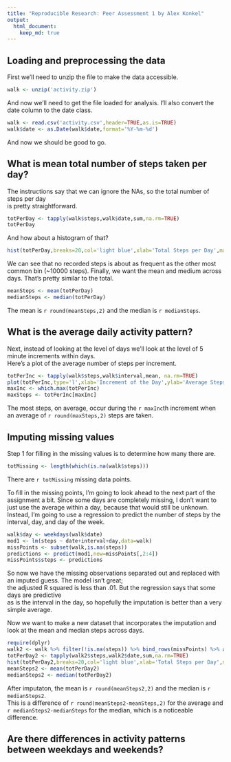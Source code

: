 ```yaml
---
title: "Reproducible Research: Peer Assessment 1 by Alex Konkel"
output: 
  html_document:
    keep_md: true
---
```



## Loading and preprocessing the data
First we'll need to unzip the file to make the data accessible.
``` r
walk <- unzip('activity.zip')
```

And now we'll need to get the file loaded for analysis.
I'll also convert the date column to the date class.

``` r
walk <- read.csv('activity.csv',header=TRUE,as.is=TRUE)
walk$date <- as.Date(walk$date,format='%Y-%m-%d')
```
And now we should be good to go.

## What is mean total number of steps taken per day?
The instructions say that we can ignore the NAs, so the total number of steps per day  
is pretty straightforward.
``` r
totPerDay <- tapply(walk$steps,walk$date,sum,na.rm=TRUE)
totPerDay
```

And how about a histogram of that?

```r
hist(totPerDay,breaks=20,col='light blue',xlab='Total Steps per Day',main='Histogram of Steps per Day')
```

We can see that no recorded steps is about as frequent as the other most common bin (~10000 steps).
Finally, we want the mean and medium across days.  That's pretty similar to the total.
``` r
meanSteps <- mean(totPerDay)
medianSteps <- median(totPerDay)
```

The mean is `r round(meanSteps,2)` and the median is `r medianSteps`.

## What is the average daily activity pattern?
Next, instead of looking at the level of days we'll look at the level of 5 minute increments within days.  
Here's a plot of the average number of steps per increment.
``` r
totPerInc <- tapply(walk$steps,walk$interval,mean, na.rm=TRUE)
plot(totPerInc,type='l',xlab='Increment of the Day',ylab='Average Steps per Increment')
maxInc <- which.max(totPerInc)
maxSteps <- totPerInc[maxInc]
```
The most steps, on average, occur during the `r maxInc`th increment when an average of `r round(maxSteps,2)` steps are taken.

## Imputing missing values
Step 1 for filling in the missing values is to determine how many there are.
``` r
totMissing <- length(which(is.na(walk$steps)))
```
There are `r totMissing` missing data points.

To fill in the missing points, I'm going to look ahead to the next part of the assignment a bit.
Since some days are completely missing, I don't want to just use the average within a day, because that would still be unknown.
Instead, I'm going to use a regression to predict the number of steps by the interval, day, and day of the week.
``` r
walk$day <- weekdays(walk$date)
mod1 <- lm(steps ~ date+interval+day,data=walk)
missPoints <- subset(walk,is.na(steps))
predictions <- predict(mod1,new=missPoints[,2:4])
missPoints$steps <- predictions
```
So now we have the missing observations separated out and replaced with an imputed guess.  The model isn't great;  
the adjusted R squared is less than .01.  But the regression says that some days are predictive  
as is the interval in the day, so hopefully the imputation is better than a very simple average.

Now we want to make a new dataset that incorporates the imputation and look at the mean and median steps across days.
``` r
require(dplyr)
walk2 <- walk %>% filter(!is.na(steps)) %>% bind_rows(missPoints) %>% arrange(date,interval)
totPerDay2 <- tapply(walk2$steps,walk2$date,sum,na.rm=TRUE)
hist(totPerDay2,breaks=20,col='light blue',xlab='Total Steps per Day',main='Histogram of Steps per Day After Imputation')
meanSteps2 <- mean(totPerDay2)
medianSteps2 <- median(totPerDay2)
```
After imputaton, the mean is `r round(meanSteps2,2)` and the median is `r medianSteps2`.  
This is a difference of `r round(meanSteps2-meanSteps,2)` for the average and `r medianSteps2-medianSteps` for the median,
which is a noticeable difference.

## Are there differences in activity patterns between weekdays and weekends?
